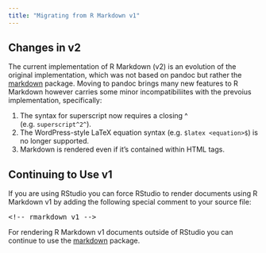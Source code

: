 ```yaml
---
title: "Migrating from R Markdown v1"
---
```


## Changes in v2

The current implementation of R Markdown (v2) is an evolution of the original implementation, which was not based on pandoc but rather the [markdown](https://github.com/rstudio/markdown) package. Moving to pandoc brings many new features to R Markdown however carries some minor incompatibiliites with the prevoius implementation, specifically:

1. The syntax for superscript now requires a closing ^ (e.g. `superscript^2^`).
2. The WordPress-style LaTeX equation syntax (e.g. `$latex <equation>$`) is no longer supported.
3. Markdown is rendered even if it's contained within HTML tags.

## Continuing to Use v1

If you are using RStudio you can force RStudio to render documents using R Markdown v1 by adding the following special comment to your source file:

<pre>&lt;!-- rmarkdown v1 --&gt;</pre>

For rendering R Markdown v1 documents outside of RStudio you can continue to use the [markdown](https://github.com/rstudio/markdown) package.

